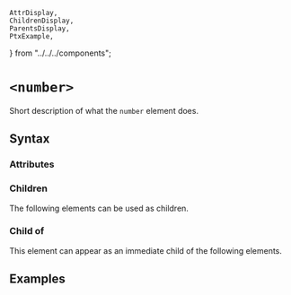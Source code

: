     AttrDisplay,
    ChildrenDisplay,
    ParentsDisplay,
    PtxExample,
} from "../../../components";

# `<number>`

Short description of what the `number` element does.

## Syntax

### Attributes

<AttrDisplay name="number" />

### Children

The following elements can be used as children.

<ChildrenDisplay name="number" />

### Child of

This element can appear as an immediate child of the following elements.

<ParentsDisplay name="number" />

## Examples

    